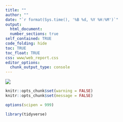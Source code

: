 ```yaml
---
title: ""
author: ""
date: "`r format(Sys.time(), '%B %d, %Y %H:%M')`"
output:
  html_document:
  number_sections: true
self_contained: TRUE
code_folding: hide
toc: TRUE
toc_float: TRUE
css: www/web_report.css
editor_options:
  chunk_output_type: console
---
```


<link rel="stylesheet" href="//fonts.googleapis.com/css?family=Lato" />

![](www/images/urban-institute-logo.png)

```r
knitr::opts_chunk$set(warning = FALSE)
knitr::opts_chunk$set(message = FALSE)
```

```r
options(scipen = 999)

library(tidyverse)
```
